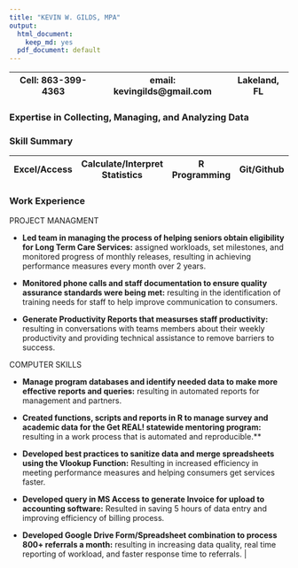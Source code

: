 ```yaml
---
title: "KEVIN W. GILDS, MPA"
output:
  html_document:
    keep_md: yes
  pdf_document: default
---
```



Cell: 863-399-4363  | email: kevingilds@gmail.com  | Lakeland, FL 
------------- | -------------                      |--------------
      


### Expertise in Collecting, Managing, and Analyzing Data



### Skill Summary

Excel/Access|Calculate/Interpret Statistics|R Programming | Git/Github | SQL
-----------| ---|--------------|-----------|--------------|------------|









### Work Experience

PROJECT MANAGMENT

* **Led team in managing the process of helping seniors obtain eligibility for Long Term Care Services:** assigned workloads, set milestones, and monitored progress of monthly releases, resulting in achieving performance measures every month over 2 years.

* **Monitored phone calls and staff documentation to ensure quality assurance standards were being met:** resulting in the identification of training needs for staff to help improve communication to consumers.

* **Generate Productivity Reports that measurses staff productivity:** resulting in conversations with teams members about their weekly productivity and providing technical assistance to remove barriers to success.


COMPUTER SKILLS

* **Manage program databases and identify needed data to make more effective reports and queries:** resulting in automated reports for management and partners.

* **Created functions, scripts and reports in R to manage survey and academic data for the Get REAL! statewide mentoring program:** resulting in a work process that is automated and reproducible.**

* **Developed best practices to sanitize data and merge spreadsheets using the Vlookup Function:** Resulting in increased efficiency in meeting performance measures and helping consumers get services faster.

* **Developed query in MS Access to generate Invoice for upload to accounting software:** Resulted in saving 5 hours of data entry and improving efficiency of billing process.

* **Developed Google Drive Form/Spreadsheet combination to process 800+ referrals a month:** resulting in increasing data quality,  real time reporting of workload, and faster response time to referrals.
   |